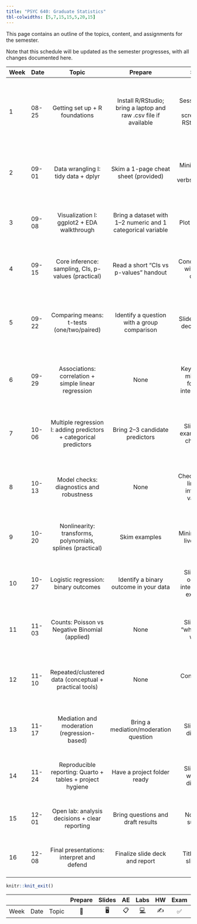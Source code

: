 ```yaml
---
title: "PSYC 640: Graduate Statistics"
tbl-colwidths: [5,7,15,15,5,20,15]
---
```


This page contains an outline of the topics, content, and assignments for the semester.

Note that this schedule will be updated as the semester progresses, with all changes documented here.

::: column-screen-inset-right
| Week | Date | Topic | Prepare | Slides | In-Class | Due |
|:----------|:----------|:---------:|:---------:|:---------:|:---------:|:---------:|
| 1 | 08-25 | Getting set up + R foundations | Install R/RStudio; bring a laptop and raw .csv file if available | Session slides with screenshots; RStudio tour | 1\) Orientation and expectations; 2) RStudio projects, files, paths; 3) Basics: objects, vectors, data frames; 4) Importing .csv; 5) Saving a Quarto notebook; 6) Quick wins: compute means, counts, and a simple plot | Lab 0: Setup check (project + notebook) |
| 2 | 09-01 | Data wrangling I: tidy data + dplyr | Skim a 1-page cheat sheet (provided) | Minimal slides with verbs/examples | 1\) Tidy data idea; 2) dplyr verbs: select, filter, mutate, arrange; 3) group_by + summarize for table-1 style summaries; 4) Write clean code chunks in Quarto | Lab 1: Recreate descriptive table from a dataset |
| 3 | 09-08 | Visualization I: ggplot2 + EDA walkthrough | Bring a dataset with 1–2 numeric and 1 categorical variable | Plot templates | 1\) Grammar of graphics; 2) Histograms, density, boxplots, bar plots; 3) Scatter + smooth; 4) EDA checklist; 5) Read plots like results | Mini-report: EDA with 3–4 figures and captions |
| 4 | 09-15 | Core inference: sampling, CIs, p-values (practical) | Read a short “CIs vs p-values” handout | Concept slides with visual demos | 1\) What CI/p-value means in practice; 2) Bootstrap CI demo in R; 3) Interpreting reported CIs/p-values in papers; 4) When to use which test | Quiz 1: Interpret 3 results excerpts |
| 5 | 09-22 | Comparing means: t-tests (one/two/paired) | Identify a question with a group comparison | Slide flow with decision tree | 1\) Choosing one/two/paired; 2) Assumptions: independence, distribution, variance; 3) Effect sizes (Cohen’s d); 4) Reporting: estimate+CI; 5) R demo with tidy output | Lab 2: t-test analysis + short write-up |
| 6 | 09-29 | Associations: correlation + simple linear regression | None | Key formulas minimally; focus on interpretation | 1\) Correlation vs regression; 2) Fit simple regression in R; 3) Interpret slope, CI, R²; 4) Predictions and prediction intervals; 5) Plot with regression line and residuals | Problem set: correlation + SLR interpretation |
| 7 | 10-06 | Multiple regression I: adding predictors + categorical predictors | Bring 2–3 candidate predictors | Slides with examples and checklists | 1\) Model specification; 2) Dummy/contrast coding basics; 3) Interpreting partial effects; 4) Visualizing adjusted relationships; 5) Reporting tables | Lab 3: MLR with 2–3 predictors |
| 8 | 10-13 | Model checks: diagnostics and robustness | None | Checklist slide: linearity, influence, variance | 1\) Residual plots and Q–Q; 2) Multicollinearity intuition (VIF); 3) Influence (Cook’s D); 4) Heteroskedasticity and robust SE; 5) Edit a model based on diagnostics | One-pager: Diagnostic findings + revisions |
| 9 | 10-20 | Nonlinearity: transforms, polynomials, splines (practical) | Skim examples | Minimal slides; live coding | 1\) When linearity fails; 2) Log/√ transforms and interpret back on original scale; 3) Poly terms; 4) Spline demo; 5) Compare fits by CV/AIC conceptually | Lab 4: Improve fit with a nonlinear term |
| 10 | 10-27 | Logistic regression: binary outcomes | Identify a binary outcome in your data | Slides with odds/OR interpretation examples | 1\) Link idea; 2) Fit logistic; 3) Odds ratios + CI; 4) Marginal effects/predicted probs; 5) Assess discrimination (ROC/AUC) and calibration | Short memo: Communicate logistic findings |
| 11 | 11-03 | Counts: Poisson vs Negative Binomial (applied) | None | Slides with “when to use which” | 1\) Overdispersion intuition; 2) Fit Poisson and NB; 3) Interpret incident rate ratios; 4) Quick model comparison; 5) Practical reporting | Lab 5: Count model + interpretation |
| 12 | 11-10 | Repeated/clustered data (conceptual + practical tools) | None | Concept map slide | 1\) When independence fails; 2) Cluster-robust SE; 3) GEE vs mixed-model idea; 4) Do a clustered SE demo; 5) How to read mixed-model results in papers | Quiz 2: Read and explain 3 model outputs |
| 13 | 11-17 | Mediation and moderation (regression-based) | Bring a mediation/moderation question | Slides with diagrams | 1\) Interaction probing for moderation; 2) Mediation concept + bootstrap CI; 3) Practical interpretation; 4) Sensible claims and caveats | Lab 6: Med/Mod analysis + figure |
| 14 | 11-24 | Reproducible reporting: Quarto + tables + project hygiene | Have a project folder ready | Slides with workflow diagrams | 1\) Project structure; 2) Version control intro; 3) Dynamic tables (modelsummary/gt); 4) APA-style reporting; 5) Export a polished report | Methods section draft (with analytic plan) |
| 15 | 12-01 | Open lab: analysis decisions + clear reporting | Bring questions and draft results | None (live support) | 1\) One-on-one consults; 2) Peer feedback rounds; 3) Checklists: assumptions, effect sizes, clarity | Results tables/figures draft |
| 16 | 12-08 | Final presentations: interpret and defend | Finalize slide deck and report | Title/outline slide only | 1\) 8–10min presentations; 2) Q&A focused on interpretation/assumptions; 3) Reflection on limitations and next steps | Final report + reproducible repo |
:::

```r
knitr::knit_exit()
```

|      |      |       | Prepare | Slides | AE  |  Labs  | HW  | Exam | Project |
|------|------|-------|:-------:|:------:|:---:|:------:|:---:|:----:|:-------:|
| Week | Date | Topic |   📖    |   🖥️   | 📋  | [💻]() | ✍️  |  ✅  |   📂    |